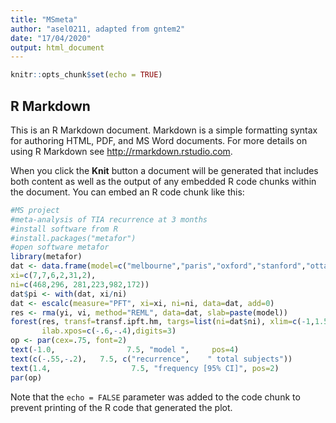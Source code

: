 ```yaml
---
title: "MSmeta"
author: "asel0211, adapted from gntem2"
date: "17/04/2020"
output: html_document
---
```


```r
knitr::opts_chunk$set(echo = TRUE)
```

## R Markdown

This is an R Markdown document. Markdown is a simple formatting syntax for authoring HTML, PDF, and MS Word documents. For more details on using R Markdown see <http://rmarkdown.rstudio.com>.

When you click the **Knit** button a document will be generated that includes both content as well as the output of any embedded R code chunks within the document. You can embed an R code chunk like this:

```r
#MS project
#meta-analysis of TIA recurrence at 3 months
#install software from R
#install.packages("metafor")
#open software metafor
library(metafor)
dat <- data.frame(model=c("melbourne","paris","oxford","stanford","ottawa","new zealand"),
xi=c(7,7,6,2,31,2), 
ni=c(468,296, 281,223,982,172))
dat$pi <- with(dat, xi/ni)
dat <- escalc(measure="PFT", xi=xi, ni=ni, data=dat, add=0)	
res <- rma(yi, vi, method="REML", data=dat, slab=paste(model))
forest(res, transf=transf.ipft.hm, targs=list(ni=dat$ni), xlim=c(-1,1.5),refline=0.020,cex=.8, ilab=cbind(dat$xi, dat$ni),
       ilab.xpos=c(-.6,-.4),digits=3)
op <- par(cex=.75, font=2)
text(-1.0,                7.5, "model ",     pos=4)
text(c(-.55,-.2), 	7.5, c("recurrence", 	" total subjects"))
text(1.4,                  7.5, "frequency [95% CI]", pos=2)
par(op)
```


Note that the `echo = FALSE` parameter was added to the code chunk to prevent printing of the R code that generated the plot.
